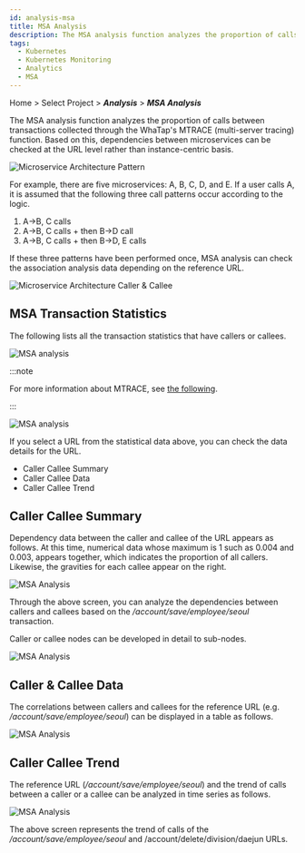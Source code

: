 ```yaml
---
id: analysis-msa
title: MSA Analysis
description: The MSA analysis function analyzes the proportion of calls between transactions collected through the WhaTap's MTRACE (multi-server tracing) function.
tags:
  - Kubernetes
  - Kubernetes Monitoring
  - Analytics
  - MSA
---
```


Home > Select Project > **_Analysis_** > **_MSA Analysis_**

The MSA analysis function analyzes the proportion of calls between transactions collected through the WhaTap's MTRACE (multi-server tracing) function. Based on this, dependencies between microservices can be checked at the URL level rather than instance-centric basis.

![Microservice Architecture Pattern](https://img.whatap.io/media/images/whatap_application_analysis_msa_pattern.png)

For example, there are five microservices: A, B, C, D, and E. If a user calls A, it is assumed that the following three call patterns occur according to the logic. 

1.  A→B, C calls
2.  A→B, C calls + then B→D call
3.  A→B, C calls + then B→D, E calls 

If these three patterns have been performed once, MSA analysis can check the association analysis data depending on the reference URL.

![Microservice Architecture Caller & Callee](https://img.whatap.io/media/images/whatap_application_analysis_msa_caller_callee.png)

## MSA Transaction Statistics

The following lists all the transaction statistics that have callers or callees.

![MSA analysis](https://img.whatap.io/media/images/whatap_application_analysis_msa_2.png)

:::note

For more information about MTRACE, see [the following](../java/trs-multi-trace).

:::

![MSA analysis](https://img.whatap.io/media/images/whatap_application_analysis_msa_2.png)

If you select a URL from the statistical data above, you can check the data details for the URL.

-   Caller Callee Summary
-   Caller Callee Data
-   Caller Callee Trend

## Caller Callee Summary

Dependency data between the caller and callee of the URL appears as follows. At this time, numerical data whose maximum is 1 such as 0.004 and 0.003, appears together, which indicates the proportion of all callers. Likewise, the gravities for each callee appear on the right.

![MSA Analysis](https://img.whatap.io/media/images/whatap_application_analysis_msa_3.png)

Through the above screen, you can analyze the dependencies between callers and callees based on the _/account/save/employee/seoul_ transaction.

Caller or callee nodes can be developed in detail to sub-nodes.

![MSA Analysis](https://img.whatap.io/media/images/whatap_application_analysis_msa_4.png)

## Caller & Callee Data

The correlations between callers and callees for the reference URL (e.g. _/account/save/employee/seoul_) can be displayed in a table as follows.

![MSA Analysis](https://img.whatap.io/media/images/whatap_application_analysis_msa_5.png)

## Caller Callee Trend

The reference URL (_/account/save/employee/seoul_) and the trend of calls between a caller or a callee can be analyzed in time series as follows. 

![MSA Analysis](https://img.whatap.io/media/images/whatap_application_analysis_msa_6.png)

The above screen represents the trend of calls of the _/account/save/employee/seoul_ and /account/delete/division/daejun URLs.
